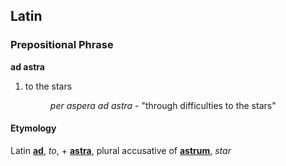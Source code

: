 ==Latin==
===Prepositional Phrase===
'''ad astra'''

# to the stars
#: ''per aspera ad astra'' - "through difficulties to the stars"

====Etymology====
Latin '''[[ad]]''', ''to'', + '''[[astra]]''', plural accusative of '''[[astrum]]''', ''star''